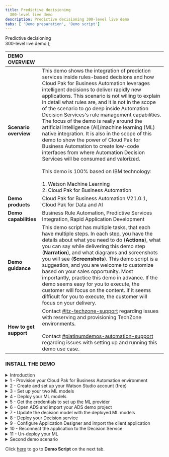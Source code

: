 ```yaml
---
title: Predictive decisioning
  300-level live demo
description: Predictive decisioning 300-level live demo
tabs: [ 'Demo preparation', 'Demo script']
---
```


  <span>
    Predictive decisioning <br/> 300-level live demo
  </span> );

<span id="top"></span>

| DEMO OVERVIEW | |
| :---         | :--- |
| **Scenario overview** | This demo shows the integration of prediction services inside rules-based decisions and how Cloud Pak for Business Automation leverages intelligent decisions to deliver rapidly new applications. This scenario is not willing to explain in detail what rules are, and it is not in the scope of the scenario to go deep inside Automation Decision Services's rule management capabilities. The focus of the demo is really around the artificial intelligence (AI)/machine learning (ML) native integration. It is also in the scope of this demo to show the power of Cloud Pak for Business Automation to create low-code interfaces from where Automation Decision Services will be consumed and valorized. <br/><br/> This demo is 100% based on IBM technology: <br/><br/>1. Watson Machine Learning <br/>2. Cloud Pak for Business Automation |
| **Demo products** | Cloud Pak for Business Automation V21.0.1, Cloud Pak for Data and AI |
| **Demo capabilities** | Business Rule Automation, Predictive Services Integration, Rapid Application Development |
| **Demo guidance** | This demo script has multiple tasks, that each have multiple steps. In each step, you have the details about what you need to do (**Actions**), what you can say while delivering this demo step (**Narration**), and what diagrams and screenshots you will see (**Screenshots**). This demo script is a suggestion, and you are welcome to customize based on your sales opportunity. Most importantly, practice this demo in advance. If the demo seems easy for you to execute, the customer will focus on the content. If it seems difficult for you to execute, the customer will focus on your delivery. |
| **How to get support** | Contact <a href="https://ibm-cloud.slack.com/archives/C0124J683GW" target="_blank" rel="noreferrer">#itz-techzone-support</a> regarding issues with reserving and provisioning TechZone environments. <br/><br/> Contact <a href="https://ibm-cloud.slack.com/archives/C0216F39ACU" target="_blank" rel="noreferrer">#platinumdemos-automation-support</a> regarding issues with setting up and running this demo use case. |

<span id="install-the-demo"></span>

### **INSTALL THE DEMO**

<details>

<summary>Introduction</summary>

<br/>

This demonstration uses three main components from two Cloud Paks: <br/><br/>

1. **IBM Watson Studio** - AutoAI form Cloud Pak for Data (AI part)
2. IBM Business Automation Studio / **Automation Decision Services (ADS)** in Cloud Pak for Business Automation (Business rules part)
3. IBM Business Automation Studio / **Application Designer** in Cloud Pak for Business Automation (Final application part)

<br/>

To install the demo, complete these steps in advance: <br/>
1. Create your **Cloud Pak for Data** account, and subscribe to **Watson Studio** and **Watson ML**. <br/>
2. Have an installation of **Cloud Pak for Business Automation** up and running, or provision a demo instance on ROKS.

### First demo installation process

<br/>

This guide explains how to install and connect the three required environments.

<br/>

<img src="https://raw.githubusercontent.com/ibm-garage-tsa/platinum-demos/master/src/pages/300-business-automation-predictive-decisioning/images/image615.png" width="800" />

<br/>

**[Go to top](#top)**

</details>

<details>

<summary>1 - Provision your Cloud Pak for Business Automation environment</summary>
<br/>

Install Cloud Pak for Business Automation 21.0.2, or provision a ROKS environment that will be available for two weeks at no charge. To book your ROKS instance, follow these steps: <br/><br/>

1. Log in to <a href="http://techzone.ibm.com" target="_blank" rel="noreferrer">IBM Technology Zone</a>.<br/><br/>

2. Click the **Activation Kits** tab.<br/><br/>

3. Click the **Cloud Pak for Business Automation activation Kit** tile.
<br/><img src="https://raw.githubusercontent.com/ibm-garage-tsa/platinum-demos/master/src/pages/300-business-automation-predictive-decisioning/images/image002.png" width="800" /><br/>

4. Click on the **Environments - Reserve here!** tab.
<br/><img src="https://raw.githubusercontent.com/ibm-garage-tsa/platinum-demos/master/src/pages/300-business-automation-predictive-decisioning/images/image616.png" width="800" /><br/>

5. Select the **Cloud Pak for Business Automation OpenShift Demo Environments** tile.
<br/><img src="https://raw.githubusercontent.com/ibm-garage-tsa/platinum-demos/master/src/pages/300-business-automation-predictive-decisioning/images/image003.png" width="800" /><br/>

6. Click the **Preinstalled OpenShift Environments** (1) tab and then the **Preinstalled CP4BA - V21.0.2IF003 on Red Hat OpenShift on IBM Cloud (ROKS)** (2) tile.
<br/><img src="https://raw.githubusercontent.com/ibm-garage-tsa/platinum-demos/master/src/pages/300-business-automation-predictive-decisioning/images/image004.png" width="800" /> <br/>

7. Select **Reserve now**.<br/><br/>

8. Enter the requested information and select a preferred location to host your instance.
<br/><img src="https://raw.githubusercontent.com/ibm-garage-tsa/platinum-demos/master/src/pages/300-business-automation-predictive-decisioning/images/image005.png" width="800" /><br/>

9. You will receive an email that confirms your instance is provisioning.<br/><br/>

10. You will receive a second email once your environment is provisioned. This email contains information, such as URLs, that allow you to connect to your instance.
<br/><img src="https://raw.githubusercontent.com/ibm-garage-tsa/platinum-demos/master/src/pages/300-business-automation-predictive-decisioning/images/image006.png" width="800" /><br/>
If you have issues connecting to your instance, please contact TechZone support or refer to the installation documentation <a href="https://github.ibm.com/jgoodhue/cp4ba-roks-install" target="_blank" rel="noreferrer">here</a>.<br/>

11. Once you receive this email, it will take an additional 6-8 hours for the system to fully install Cloud Pak for Business Automation. After the waiting period is over, click on your **Cluster URL** from the email you received.<br/><br/>

12. Ensure you are on the ITZ account.
<br/><img src="https://raw.githubusercontent.com/ibm-garage-tsa/platinum-demos/master/src/pages/300-business-automation-predictive-decisioning/images/image527.png" width="800" /> <br/>

13. Your cluster should display no **Alerts**.
<br/><img src="https://raw.githubusercontent.com/ibm-garage-tsa/platinum-demos/master/src/pages/300-business-automation-predictive-decisioning/images/image008.png" width="800" /> <br/>

14. Click on the **OpenShift web console** blue button on the top right corner of the screen.
<br/><img src="https://raw.githubusercontent.com/ibm-garage-tsa/platinum-demos/master/src/pages/300-business-automation-predictive-decisioning/images/image528.png" width="800" /><br/>

15. Expand **Workloads** (1) and click **Config Maps** (2).
<br/><img src="https://raw.githubusercontent.com/ibm-garage-tsa/platinum-demos/master/src/pages/300-business-automation-predictive-decisioning/images/image529.png" width="800" /> <br/>

16. Select the **dtecp4ba** project.
<br/><img src="https://raw.githubusercontent.com/ibm-garage-tsa/platinum-demos/master/src/pages/300-business-automation-predictive-decisioning/images/image530.png" width="800" /> <br/>

17. Type **access** in the search area.
<br/><img src="https://raw.githubusercontent.com/ibm-garage-tsa/platinum-demos/master/src/pages/300-business-automation-predictive-decisioning/images/image531.png" width="800" /> <br/>

**Note**: If your CP4BA went well (??) you should see the file called “icp4adeploy-cp4ba-accesss-info”. If not, please refer to the ROKS help or contact the TechZone support: techzone.help@ibm.com .<br/><br/>

18. Click the **icp4deploy-cp4ba-access-info** file.<br/><br/>

19. Scroll down to the **BAStudio** section.
<br/><img src="https://raw.githubusercontent.com/ibm-garage-tsa/platinum-demos/master/src/pages/300-business-automation-predictive-decisioning/images/image532.png" width="800" /><br/>

20. Bookmark your **environment URL** (1) and keep a copy of your username and password to log in CPABA (2).
<br/><img src="https://raw.githubusercontent.com/ibm-garage-tsa/platinum-demos/master/src/pages/300-business-automation-predictive-decisioning/images/image533.png" width="800" /><br/>

21. Scroll down to your **gitea-access-info** section and note your credentials that are necessary when setting up ADS.
<br/><img src="https://raw.githubusercontent.com/ibm-garage-tsa/platinum-demos/master/src/pages/300-business-automation-predictive-decisioning/images/image534.png" width="800" /><br/>

22. Connect to your gitea environment using the URL and credentials provided. Click through the privacy messages and click **Sign In**.
<br/><img src="https://raw.githubusercontent.com/ibm-garage-tsa/platinum-demos/master/src/pages/300-business-automation-predictive-decisioning/images/image535.png" width="800" /><br/>

23. Enter the same username and password (1) provided in the access file and click **Sign in** (2).
<br/><img src="https://raw.githubusercontent.com/ibm-garage-tsa/platinum-demos/master/src/pages/300-business-automation-predictive-decisioning/images/image536.png" width="800" /><br/>

24. Click **+** to create your git repository.
<br/><img src="https://raw.githubusercontent.com/ibm-garage-tsa/platinum-demos/master/src/pages/300-business-automation-predictive-decisioning/images/image537.png" width="800" /><br/>

25. Name the repository **“SkyTalk_customer_retention.”** (1) and click **Create repository** (2). **(No space in the name)?**
<br/><img src="https://raw.githubusercontent.com/ibm-garage-tsa/platinum-demos/master/src/pages/300-business-automation-predictive-decisioning/images/image538.png" width="800" /><br/>

26. Keep a copy of the repository URL required later for the ADS configuration.
<br/><img src="https://raw.githubusercontent.com/ibm-garage-tsa/platinum-demos/master/src/pages/300-business-automation-predictive-decisioning/images/image539.png" width="800" />
<br/>

**[Go to top](#top)**

</details>

<details>

<summary>2 - Create and set up your Watson Studio account (free)</summary>

<br/>

1. Go to <a href="http://cloud.ibm.com" target="_blank" rel="noreferrer">IBM Cloud</a>.<br/><br/>

2. Enter your **IBM ID**, or create a new one.<br/><br/>

3. Click **Create resource**, in the upper right hand corner.
<br/><img src="https://raw.githubusercontent.com/ibm-garage-tsa/platinum-demos/master/src/pages/300-business-automation-predictive-decisioning/images/image500.png" width="800" /><br/>

4. Type **Watson** (1) in the search field and then select **Watson Studio** (2).
<br/><img src="https://raw.githubusercontent.com/ibm-garage-tsa/platinum-demos/master/src/pages/300-business-automation-predictive-decisioning/images/image501.png" width="800" /><br/>

5. Select the **Lite** plan (1), a **location** (2), accept license agreements after reading them (3), and click **Create** (4).
<br/><img src="https://raw.githubusercontent.com/ibm-garage-tsa/platinum-demos/master/src/pages/300-business-automation-predictive-decisioning/images/image502.png" width="800" /><br/>

6. Return to the **IBM Cloud**.
<br/><img src="https://raw.githubusercontent.com/ibm-garage-tsa/platinum-demos/master/src/pages/300-business-automation-predictive-decisioning/images/image503.png" width="800" /><br/>

7. Click **Create Resource**.><br/><img src="https://raw.githubusercontent.com/ibm-garage-tsa/platinum-demos/master/src/pages/300-business-automation-predictive-decisioning/images/image500.png" width="800" /><br/>

8. Type “Machine”(1) and then select **Machine Learning** (2).
<br/><img src="https://raw.githubusercontent.com/ibm-garage-tsa/platinum-demos/master/src/pages/300-business-automation-predictive-decisioning/images/image504.png" width="800" /><br/>

9. Select the **Lite** plan (1), a **location** (2), accept license agreements after reading them (3), and click **Create** (4).
<br/><img src="https://raw.githubusercontent.com/ibm-garage-tsa/platinum-demos/master/src/pages/300-business-automation-predictive-decisioning/images/image505.png" width="800" /><br/>

10. Return to the **IBM Cloud**.
<br/><img src="https://raw.githubusercontent.com/ibm-garage-tsa/platinum-demos/master/src/pages/300-business-automation-predictive-decisioning/images/image506.png" width="800" /><br/>

11.	Click **Create Resource**.
<br/><img src="https://raw.githubusercontent.com/ibm-garage-tsa/platinum-demos/master/src/pages/300-business-automation-predictive-decisioning/images/image500.png" width="800" /><br/>

12. Type Object(1) and then select **Object Storage** (2).
<br/><img src="https://raw.githubusercontent.com/ibm-garage-tsa/platinum-demos/master/src/pages/300-business-automation-predictive-decisioning/images/image507.png" width="800" /><br/>

13. Select the **Lite** plan (1), and click **Create** (2).
<br/><img src="https://raw.githubusercontent.com/ibm-garage-tsa/platinum-demos/master/src/pages/300-business-automation-predictive-decisioning/images/image508.png" width="800" /><br/>

14. Click the top menu (1) and **Resource list** (2).
<br/><img src="https://raw.githubusercontent.com/ibm-garage-tsa/platinum-demos/master/src/pages/300-business-automation-predictive-decisioning/images/image509.png" width="800" /><br/>

15. You should see your three services. Click **Watson Studio-2D**.
<br/><img src="https://raw.githubusercontent.com/ibm-garage-tsa/platinum-demos/master/src/pages/300-business-automation-predictive-decisioning/images/image510.png" width="800" /><br/>

16. Click **Launch in IBM Cloud Pak for Data**.
<br/><img src="https://raw.githubusercontent.com/ibm-garage-tsa/platinum-demos/master/src/pages/300-business-automation-predictive-decisioning/images/image511.png" width="800" /><br/>

17. Create your deployment space by clicking on **New deployment space**.
<br/><img src="https://raw.githubusercontent.com/ibm-garage-tsa/platinum-demos/master/src/pages/300-business-automation-predictive-decisioning/images/image512.png" width="800" /><br/>

19. Name your production space "**SkyTalk production space**" (1). Select **Your object storage is net set**? (2). Select you machine learning service (3) and click **Create** (4).
<br/><img src="https://raw.githubusercontent.com/ibm-garage-tsa/platinum-demos/master/src/pages/300-business-automation-predictive-decisioning/images/image513.png" width="800" /><br/>

20.	Click **Close**.
<br/><img src="https://raw.githubusercontent.com/ibm-garage-tsa/platinum-demos/master/src/pages/300-business-automation-predictive-decisioning/images/image514.png" width="800" /><br/>

21. Click the **IBM Watson Studio top menu** to return to the home page.

<br/>

**[Go to top](#top)**

</details>

<details>

<summary>3 - Set up your two ML models</summary>
<br/>

At this stage, the Watson Studio environment is completely set up. The three services (Watson Studio, ML, and Storage) are ready, and the deployment environment is set up. Now let’s create the two prediction services using AutoAI in Watson Studio.
<br/>
Ensure the 2 data files have downloaded prior to starting this step.
<br/><br/><img src="https://raw.githubusercontent.com/ibm-garage-tsa/platinum-demos/master/src/pages/300-business-automation-predictive-decisioning/images/image035.png" width="800" />
(ADD LINKS)

1. Click **New Project** from the Watson Studio home page.
<br/><img src="https://raw.githubusercontent.com/ibm-garage-tsa/platinum-demos/master/src/pages/300-business-automation-predictive-decisioning/images/image540.png" width="800" /><br/>

2. Select **Create an empty project**.
<br/><img src="https://raw.githubusercontent.com/ibm-garage-tsa/platinum-demos/master/src/pages/300-business-automation-predictive-decisioning/images/image029.png" width="800" /> <br/>

3. Name your project **"SkyTalk customer retention"** (1) and click **Create**.
<br/><img src="https://raw.githubusercontent.com/ibm-garage-tsa/platinum-demos/master/src/pages/300-business-automation-predictive-decisioning/images/image516.png" width="800" /><br/>

4. Click **Add to project**.
<br/><img src="https://raw.githubusercontent.com/ibm-garage-tsa/platinum-demos/master/src/pages/300-business-automation-predictive-decisioning/images/image517.png" width="800" /> <br/>

5. Select **AutoAI experiment**.
<br/><img src="https://raw.githubusercontent.com/ibm-garage-tsa/platinum-demos/master/src/pages/300-business-automation-predictive-decisioning/images/image031.png" width="800" /> <br/>

6. Name your AutoAI experiment **SkyTalk churn prediction** (1) and click **Associate a Machine Learning service instance** (2).
<br/><img src="https://raw.githubusercontent.com/ibm-garage-tsa/platinum-demos/master/src/pages/300-business-automation-predictive-decisioning/images/image518.png" width="800" /><br/>

7. Select your service instance (1). Click **Associate Service** in the blue ribbon.
<br/><img src="https://raw.githubusercontent.com/ibm-garage-tsa/platinum-demos/master/src/pages/300-business-automation-predictive-decisioning/images/image003.png" width="800" /> <br/>

8. Click **Reload**.
<br/><img src="https://raw.githubusercontent.com/ibm-garage-tsa/platinum-demos/master/src/pages/300-business-automation-predictive-decisioning/images/image519.png" width="800" /> <br/>

9. You should be ready to click **Create**.
<br/><img src="https://raw.githubusercontent.com/ibm-garage-tsa/platinum-demos/master/src/pages/300-business-automation-predictive-decisioning/images/image520.png" width="800" /> <br/>

10. Click **Browse**.
<br/><img src="https://raw.githubusercontent.com/ibm-garage-tsa/platinum-demos/master/src/pages/300-business-automation-predictive-decisioning/images/image036.png" width="800" /> <br/>

11. Select the **SkyTalk customer loyalty data.csv** file.<br/><br/>

12. When prompted **"What do you want to predict?"**, select **Churn**.
<br/><img src="https://raw.githubusercontent.com/ibm-garage-tsa/platinum-demos/master/src/pages/300-business-automation-predictive-decisioning/images/image037.png" width="800" />
<br/><img src="https://raw.githubusercontent.com/ibm-garage-tsa/platinum-demos/master/src/pages/300-business-automation-predictive-decisioning/images/image038.png" width="800" /><br/>

13. Click **Run Experiment**.
<br/><img src="https://raw.githubusercontent.com/ibm-garage-tsa/platinum-demos/master/src/pages/300-business-automation-predictive-decisioning/images/image039.png" width="800" /> <br/>

14. Let the tool work (two minutes) until the eight pipelines are created.
<br/><img src="https://raw.githubusercontent.com/ibm-garage-tsa/platinum-demos/master/src/pages/300-business-automation-predictive-decisioning/images/image040.png" width="800" /> <br/>

15. Scroll down to access the pipeline list, and **Save as**Pipeline 1** as a model.
<br/><img src="https://raw.githubusercontent.com/ibm-garage-tsa/platinum-demos/master/src/pages/300-business-automation-predictive-decisioning/images/image041.png" width="800" /> <br/>

16. Select **Model**, and click **Create**.
<br/><br/><img src="https://raw.githubusercontent.com/ibm-garage-tsa/platinum-demos/master/src/pages/300-business-automation-predictive-decisioning/images/image042.png" width="800" /> <br/>

17. You should see a **Saved Model Successfully** message.
<br/><img src="https://raw.githubusercontent.com/ibm-garage-tsa/platinum-demos/master/src/pages/300-business-automation-predictive-decisioning/images/image043.png" width="800" /> <br/>

18. Return to the **SkyTalk customer retention** project.
<br/><img src="https://raw.githubusercontent.com/ibm-garage-tsa/platinum-demos/master/src/pages/300-business-automation-predictive-decisioning/images/image521.png" width="800" /> <br/>

19. Click on **New AutoAI experiment**.
<br/><img src="https://raw.githubusercontent.com/ibm-garage-tsa/platinum-demos/master/src/pages/300-business-automation-predictive-decisioning/images/image522.png" width="800" /><br/>

20. Repeat the operation to create a new AutoAI experiment from another data file. Repeat all the steps from bullet 9, and browse the **SkyTalk customer value data.csv** file (1). Name your experiment **SkyTalk lifetime value prediction** (2), and select **Lifetime value** as the column to predict.
<br/><img src="https://raw.githubusercontent.com/ibm-garage-tsa/platinum-demos/master/src/pages/300-business-automation-predictive-decisioning/images/image045.png" width="800" /> <br/>

21.	After creating the model (->step 20), return to the project view. Click **SkyTalk customer retention**.
<br/><img src="https://raw.githubusercontent.com/ibm-garage-tsa/platinum-demos/master/src/pages/300-business-automation-predictive-decisioning/images/image523.png" width="800" /><br/>

22. At this step, you should have your two models ready to be published in your deployment space.
<br/><img src="https://raw.githubusercontent.com/ibm-garage-tsa/platinum-demos/master/src/pages/300-business-automation-predictive-decisioning/images/image524.png" width="800" /> <br/>

23. Go over the first model, and click **Promote**.
<br/><img src="https://raw.githubusercontent.com/ibm-garage-tsa/platinum-demos/master/src/pages/300-business-automation-predictive-decisioning/images/image047.png" width="800" /> <br/>

24. Select your deployment space, and click **Promote**.
<br/><img src="https://raw.githubusercontent.com/ibm-garage-tsa/platinum-demos/master/src/pages/300-business-automation-predictive-decisioning/images/image048.png" width="800" /><br/>

25. Repeat the instructions from **(step 23)** with the second model.<br/><br/>

26. Return to the IBM Watson Studio home page, and click your deployment space.
<br/><img src="https://raw.githubusercontent.com/ibm-garage-tsa/platinum-demos/master/src/pages/300-business-automation-predictive-decisioning/images/image525.png" width="800" />
<br/><img src="https://raw.githubusercontent.com/ibm-garage-tsa/platinum-demos/master/src/pages/300-business-automation-predictive-decisioning/images/image049.png" width="800" /> <br/>

30. Go in the **Assets** tab.
<br/><img src="https://raw.githubusercontent.com/ibm-garage-tsa/platinum-demos/master/src/pages/300-business-automation-predictive-decisioning/images/image526.png" width="800" /> <br/>

31. Your two machine learning services are now ready to be deployed.

<br/>

**[Go to top](#top)**

</details>

<details>

<summary>4 - Deploy your ML models</summary>

<br/>

Your ML services will be accessible to other applications once deployed. <br/>
**NOTE:** Your free quota will be consumed as soon as the service is deployed. Don't forget to remove the deployments as soon as you are done with your demonstration. Follow the **Un-deploy your ML models** step to un-deploy the services and to stop the billing process.

<br/>

1. From your Watson Studio environment, go in your deployment space.
<br/><img src="https://raw.githubusercontent.com/ibm-garage-tsa/platinum-demos/master/src/pages/300-business-automation-predictive-decisioning/images/image599.png" width="800" /><br/>

2. Go to the **Asset** tab.
<br/><img src="https://raw.githubusercontent.com/ibm-garage-tsa/platinum-demos/master/src/pages/300-business-automation-predictive-decisioning/images/image600.png" width="800" /><br/>

3. Deploy the CHURN prediction by clicking the corresponding rocket icon that appears when you hover the RHS of the row.
<br/><img src="https://raw.githubusercontent.com/ibm-garage-tsa/platinum-demos/master/src/pages/300-business-automation-predictive-decisioning/images/image601.png" width="800" /> <br/>

4. Select **Online** (1) and name your deployment **Churn** (2). Then click **Create** (3).
<br/><img src="https://raw.githubusercontent.com/ibm-garage-tsa/platinum-demos/master/src/pages/300-business-automation-predictive-decisioning/images/image602.png" width="800" /> <br/>

5. Deploy the lifetime value prediction clicking on the corresponding rocket icon that appears when you hover the RHS of the row.
<br/><img src="https://raw.githubusercontent.com/ibm-garage-tsa/platinum-demos/master/src/pages/300-business-automation-predictive-decisioning/images/image603.png" width="800" /><br/>

6. Select "online" (1) and name your deployment "Lifetime value" (2) and click **Create** (3).
<br/><img src="https://raw.githubusercontent.com/ibm-garage-tsa/platinum-demos/master/src/pages/300-business-automation-predictive-decisioning/images/image604.png" width="800" /><br/>

7. Click the **Deployment** tab. Your two services should be deployed.
<br/><img src="https://raw.githubusercontent.com/ibm-garage-tsa/platinum-demos/master/src/pages/300-business-automation-predictive-decisioning/images/image056.png" width="800" /> <br/>

**NOTE:** You are now charged until you remove the deployments from that table by selecting **Delete** on the right hand side of the row. This is the un-deploy phase which you will have to perform after each demo.<br/>

**[Go to top](#top)**

</details>

<details>

<summary>5 - Get the credentials to set up the ML provider</summary>
<br/>

This section explains how to get the various elements needed to set up the machine learning provider in ADS.

1. Go in your deployment space / deployment tab (1) and click the **Churn** deployment.
<br/><img src="https://raw.githubusercontent.com/ibm-garage-tsa/platinum-demos/master/src/pages/300-business-automation-predictive-decisioning/images/image060.png" width="800" /> <br/>

2. Copy the **endpoint URL** path (the selection highlighted in blue) and keep it handy for the upcoming ML provider configuration.
<br/><img src="https://raw.githubusercontent.com/ibm-garage-tsa/platinum-demos/master/src/pages/300-business-automation-predictive-decisioning/images/image610.png" width="800" /> <br/>

3. Click **SkyTalk product space** in the breadcrumb menu.
<br/><img src="https://raw.githubusercontent.com/ibm-garage-tsa/platinum-demos/master/src/pages/300-business-automation-predictive-decisioning/images/image610bis.png" width="800" /><br/>

4. Go to the **Manage** tab.
<br/><img src="https://raw.githubusercontent.com/ibm-garage-tsa/platinum-demos/master/src/pages/300-business-automation-predictive-decisioning/images/image611.png" width="800" /><br/>

5. Copy the deployment **Space GUID** by clicking on the **Copy** icon. Keep it handy for the upcoming Machine Learning provider configuration.
<br/><img src="https://raw.githubusercontent.com/ibm-garage-tsa/platinum-demos/master/src/pages/300-business-automation-predictive-decisioning/images/image612.png" width="800" /> <br/>

6. Log out and return to your <a href="http://cloud.ibm.com" target="_blank" rel="noreferrer">IBM Cloud</a> environment (1) and make sure you are on the account used to set up Watson Studio (2).
<br/><img src="https://raw.githubusercontent.com/ibm-garage-tsa/platinum-demos/master/src/pages/300-business-automation-predictive-decisioning/images/image605.png" width="800" /> <br/>

7. Go in the **Manage** tab, and select **Access IAM**.
<br/><img src="https://raw.githubusercontent.com/ibm-garage-tsa/platinum-demos/master/src/pages/300-business-automation-predictive-decisioning/images/image606.png" width="800" /> <br/>

8. Click **API keys** (1) and then **Create an API key** (2).
<br/><img src="https://raw.githubusercontent.com/ibm-garage-tsa/platinum-demos/master/src/pages/300-business-automation-predictive-decisioning/images/image607.png" width="800" /> <br/>

10. Give a name to your key (1) and click **Create**.
<br/><img src="https://raw.githubusercontent.com/ibm-garage-tsa/platinum-demos/master/src/pages/300-business-automation-predictive-decisioning/images/image069.png" width="800" /><br/>

11. Download the API key file and keep it ready for the ML provider configuration.
<br/><img src="https://raw.githubusercontent.com/ibm-garage-tsa/platinum-demos/master/src/pages/300-business-automation-predictive-decisioning/images/image609.png" width="800" /><br/>

**[Go to top](#top)**

</details>

<details>

<summary>6 - Open ADS and import your ADS demo project </summary>

<br/>

In this step, you are going to import the rules project in ADS. Make sure you have uploaded the ADS project file called "SkyTalk-Customer-Retention_21.0.2_Vxx.twx".
LINK NEEDED
<br/>
1. Log in to your Cloud Pak for Business Automation instance. Use the URLs and credentials from **steps 1-25** in this documentation if you are using ROKS.
<br/><img src="https://raw.githubusercontent.com/ibm-garage-tsa/platinum-demos/master/src/pages/300-business-automation-predictive-decisioning/images/image540.png" width="800" /><br/>

2. Expand the top menu (1) and click the Business Automation menu (2).
<br/><img src="https://raw.githubusercontent.com/ibm-garage-tsa/platinum-demos/master/src/pages/300-business-automation-predictive-decisioning/images/image5401.png" width="800" /><br/>

3. Pass through the privacy warning messages by clicking "Advanced " and then "Proceed..." link<br/><br/>

4. Under **Dusiness automations**, click **Create / Decision automations**.
<br/><img src="https://raw.githubusercontent.com/ibm-garage-tsa/platinum-demos/master/src/pages/300-business-automation-predictive-decisioning/images/image542.png" width="800" /><br/>

5. Name your automation **"SkyTalk customer retention DS"** (1) and click **Create**. (2)
<br/><img src="https://raw.githubusercontent.com/ibm-garage-tsa/platinum-demos/master/src/pages/300-business-automation-predictive-decisioning/images/image543.png" width="800" /><br/>

6. Accept any privacy checks that may appear.
<br/><img src="https://raw.githubusercontent.com/ibm-garage-tsa/platinum-demos/master/src/pages/300-business-automation-predictive-decisioning/images/image074.png" width="800" /><br/>

7. Close any Guided tour views.<br/><br/>

8. Click the "Import" button.
<br/><img src="https://raw.githubusercontent.com/ibm-garage-tsa/platinum-demos/master/src/pages/300-business-automation-predictive-decisioning/images/image544.png" width="800" /><br/>

9. Select your **"SkyTalk-Customer-Rentention_21.0.1_VXX.zip"** file and click **Open**.
<br/><img src="https://raw.githubusercontent.com/ibm-garage-tsa/platinum-demos/master/src/pages/300-business-automation-predictive-decisioning/images/image545.png" width="800" /><br/>

10. Click "Import".
<br/><img src="https://raw.githubusercontent.com/ibm-garage-tsa/platinum-demos/master/src/pages/300-business-automation-predictive-decisioning/images/image546.png" width="800" /><br/>

11. Configure your ADS environment by clicking "..." and then **Settings** next to the project name.
<br/><img src="https://raw.githubusercontent.com/ibm-garage-tsa/platinum-demos/master/src/pages/300-business-automation-predictive-decisioning/images/image547.png" width="800" /><br/>

12. In the **Remote Git repositories** tab, copy the git repository URL from step 1-21 (1). Enter the git username and password you have in your ROKS access file (see step 1). (2) Click **Connect**. (3)
<br/><img src="https://raw.githubusercontent.com/ibm-garage-tsa/platinum-demos/master/src/pages/300-business-automation-predictive-decisioning/images/image548.png" width="800" /><br/>

13. Check to see if **your git status is **connected**.
<br/><img src="https://raw.githubusercontent.com/ibm-garage-tsa/platinum-demos/master/src/pages/300-business-automation-predictive-decisioning/images/image549.png" width="800" /><br/>

17. Make sure your two ML services are deployed on the IBM Watson studio side (refer to step ……).<br/><br/>

18.	Click the "Machine learning providers" tab to configure the machine learning provider.
<br/><img src="https://raw.githubusercontent.com/ibm-garage-tsa/platinum-demos/master/src/pages/300-business-automation-predictive-decisioning/images/image549bis.png" width="800" /><br/>

19. Click **New**.
<br/><img src="https://raw.githubusercontent.com/ibm-garage-tsa/platinum-demos/master/src/pages/300-business-automation-predictive-decisioning/images/image550.png" width="800" /><br/>

20. Name your ML **"SkyTalk ML provider"** (1).
Enter the API key (2), Space ID (3), and URL (4) that you got from step 5 (double check) and click **test connection. (step 5 = **Save** on graphic)
<br/><img src="https://raw.githubusercontent.com/ibm-garage-tsa/platinum-demos/master/src/pages/300-business-automation-predictive-decisioning/images/image551.png" width="800" /><br/>

21. Your ML provider should be up and running. Click **Save**.
<br/><img src="https://raw.githubusercontent.com/ibm-garage-tsa/platinum-demos/master/src/pages/300-business-automation-predictive-decisioning/images/image552.png" width="800" /><br/>

22. Click **SkyTalk customer retention DS in the breadcrumb**.
<br/><img src="https://raw.githubusercontent.com/ibm-garage-tsa/platinum-demos/master/src/pages/300-business-automation-predictive-decisioning/images/image553.png" width="800" /><br/>

**[Go to top](#top)**

</details>

<details>

<summary>7 - Update the decision model with the deployed ML models</summary>

<br/>

1. Click the **SkyTalk retention decision service** tile.
<br/><img src="https://raw.githubusercontent.com/ibm-garage-tsa/platinum-demos/master/src/pages/300-business-automation-predictive-decisioning/images/image554.png" width="800" /><br/>

2. Click the **Customer Churn** model.
<br/><img src="https://raw.githubusercontent.com/ibm-garage-tsa/platinum-demos/master/src/pages/300-business-automation-predictive-decisioning/images/image555.png" width="800" /><br/>

3. Click "Connect".
<br/><br/><img src="https://raw.githubusercontent.com/ibm-garage-tsa/platinum-demos/master/src/pages/300-business-automation-predictive-decisioning/images/image091.png" width="800" /><br/>

4. Select your ML provider.
<br/><img src="https://raw.githubusercontent.com/ibm-garage-tsa/platinum-demos/master/src/pages/300-business-automation-predictive-decisioning/images/image556.png" width="800" /><br/>

5. Expand the churn prediction model (1), select your churn deployment (2), and click **Next** (3).
<br/><img src="https://raw.githubusercontent.com/ibm-garage-tsa/platinum-demos/master/src/pages/300-business-automation-predictive-decisioning/images/image093.png" width="800" /><br/>

6. Click "Next".
<br/><img src="https://raw.githubusercontent.com/ibm-garage-tsa/platinum-demos/master/src/pages/300-business-automation-predictive-decisioning/images/image557.png" width="800" />
<br/>

7. Click **Run** to test the invocation.
<br/><img src="https://raw.githubusercontent.com/ibm-garage-tsa/platinum-demos/master/src/pages/300-business-automation-predictive-decisioning/images/image558.png" width="800" /><br/>

8. Click "Next".
<br/><img src="https://raw.githubusercontent.com/ibm-garage-tsa/platinum-demos/master/src/pages/300-business-automation-predictive-decisioning/images/image559.png" width="800" /><br/>

9. Click **Generate from test output**.
<br/><img src="https://raw.githubusercontent.com/ibm-garage-tsa/platinum-demos/master/src/pages/300-business-automation-predictive-decisioning/images/image560.png" width="800" /><br/>

10. Click "OK".
<br/><img src="https://raw.githubusercontent.com/ibm-garage-tsa/platinum-demos/master/src/pages/300-business-automation-predictive-decisioning/images/image561.png" width="800" /><br/>

11. Click "Apply".
<br/><img src="https://raw.githubusercontent.com/ibm-garage-tsa/platinum-demos/master/src/pages/300-business-automation-predictive-decisioning/images/image562.png" width="800" /><br/>

12. Return to the skytalk retention DS.
<br/><img src="https://raw.githubusercontent.com/ibm-garage-tsa/platinum-demos/master/src/pages/300-business-automation-predictive-decisioning/images/image563.png" width="800" /><br/>

13. Click **Customer lifetime value** and repeat operations 3 to 12, expending and selecting the **Customer lifetime value ML** model.
<br/><img src="https://raw.githubusercontent.com/ibm-garage-tsa/platinum-demos/master/src/pages/300-business-automation-predictive-decisioning/images/image564.png" width="800" /><br/>

14. When that is complete, click the **Retention Offer** model.
<br/><img src="https://raw.githubusercontent.com/ibm-garage-tsa/platinum-demos/master/src/pages/300-business-automation-predictive-decisioning/images/Image564bis.png" width="800" /><br/>

15. Select the **Run (3)** tab.
<br/><img src="https://raw.githubusercontent.com/ibm-garage-tsa/platinum-demos/master/src/pages/300-business-automation-predictive-decisioning/images/image565.png" width="800" /><br/>

17. Select the **High Value profile** test file (1) and click **Run** (2).
<br/><img src="https://raw.githubusercontent.com/ibm-garage-tsa/platinum-demos/master/src/pages/300-business-automation-predictive-decisioning/images/image566.png" width="800" /><br/>

18. You should see (?). Click run again if you get a timeout error the first time. Click **SkyTalk customer retention DS**.
<br/><img src="https://raw.githubusercontent.com/ibm-garage-tsa/platinum-demos/master/src/pages/300-business-automation-predictive-decisioning/images/image567.png" width="800" />
<br/>

**[Go to top](#top)**

</details>

<details>

<summary>8 - Deploy your Decision service</summary>

<br/>

1. Select the **Share changes** tab.
<br/><img src="https://raw.githubusercontent.com/ibm-garage-tsa/platinum-demos/master/src/pages/300-business-automation-predictive-decisioning/images/image568.png" width="800" /><br/>

2. Select all the changes (1) and click **Share** (2).
<br/><img src="https://raw.githubusercontent.com/ibm-garage-tsa/platinum-demos/master/src/pages/300-business-automation-predictive-decisioning/images/image569.png" width="800" /><br/>

3. Click **Share** to push your updates to your git repository.
<br/><img src="https://raw.githubusercontent.com/ibm-garage-tsa/platinum-demos/master/src/pages/300-business-automation-predictive-decisioning/images/image570.png" width="800" /><br/>

4. Go into the **View history** tab.
<br/><img src="https://raw.githubusercontent.com/ibm-garage-tsa/platinum-demos/master/src/pages/300-business-automation-predictive-decisioning/images/image571.png" width="800" /><br/>

5. Refresh the page and click **Version +** in your latest shared history.
<br/><img src="https://raw.githubusercontent.com/ibm-garage-tsa/platinum-demos/master/src/pages/300-business-automation-predictive-decisioning/images/image572.png" width="800" /><br/>

6. Enter version name **"V1"** (1) and click **Create** (2).
<br/><img src="https://raw.githubusercontent.com/ibm-garage-tsa/platinum-demos/master/src/pages/300-business-automation-predictive-decisioning/images/image573.png" width="800" /><br/>

7. Click the **Deploy** tab.
<br/><img src="https://raw.githubusercontent.com/ibm-garage-tsa/platinum-demos/master/src/pages/300-business-automation-predictive-decisioning/images/image574.png" width="800" /><br/>

8. Expand your latest version (V1) (1) and click **Deploy** (2) in the SkyTalk retention DS row.
<br/><img src="https://raw.githubusercontent.com/ibm-garage-tsa/platinum-demos/master/src/pages/300-business-automation-predictive-decisioning/images/image575.png" width="800" /><br/>

9. Click **Deploy** to confirm.
<br/><img src="https://raw.githubusercontent.com/ibm-garage-tsa/platinum-demos/master/src/pages/300-business-automation-predictive-decisioning/images/image576.png" width="800" /><br/>

10. Once the deployment is finished, select the **Business Automation** tab.
<br/><img src="https://raw.githubusercontent.com/ibm-garage-tsa/platinum-demos/master/src/pages/300-business-automation-predictive-decisioning/images/image577.png" width="800" /><br/>

11. You should see your latest deployed service. Click **Publish**.
<br/><img src="https://raw.githubusercontent.com/ibm-garage-tsa/platinum-demos/master/src/pages/300-business-automation-predictive-decisioning/images/image578.png" width="800" /><br/>

12. In the **Publish automation services** window, click **Publish**.
<br/><img src="https://raw.githubusercontent.com/ibm-garage-tsa/platinum-demos/master/src/pages/300-business-automation-predictive-decisioning/images/image579.png" width="800" /><br/>

13. Confirm the service appears as "Published".
<br/><img src="https://raw.githubusercontent.com/ibm-garage-tsa/platinum-demos/master/src/pages/300-business-automation-predictive-decisioning/images/image580.png" width="800" />
<br/>

**[Go to top](#top)**

</details>

<details>

<summary>9 - Configure Application Designer and import the client application</summary>

<br/>

For this step, make sure you have downloaded the **SkyTalk_call_center_application_21.0.2_Vxx.twx** archive file.
<br/><br/><img src="https://raw.githubusercontent.com/ibm-garage-tsa/platinum-demos/master/src/pages/300-business-automation-predictive-decisioning/images/image129.png" width="800" /><br/>

1. Open the top menu (1), go into **Design** (2), and click **Business applications** (3).
<br/><img src="https://raw.githubusercontent.com/ibm-garage-tsa/platinum-demos/master/src/pages/300-business-automation-predictive-decisioning/images/image581.png" width="800" /><br/>

2. Click **Import**.
<br/><img src="https://raw.githubusercontent.com/ibm-garage-tsa/platinum-demos/master/src/pages/300-business-automation-predictive-decisioning/images/image582.png" width="800" /><br/>

3. Click **Browse**.<br/><br/>

4. Select the **SkyTalk_call_center_application_21.0.2_Vxx.twx** file and click **Open**.
<br/><img src="https://raw.githubusercontent.com/ibm-garage-tsa/platinum-demos/master/src/pages/300-business-automation-predictive-decisioning/images/image583.png" width="800" /><br/>

5. Click **OK**.
<br/><img src="https://raw.githubusercontent.com/ibm-garage-tsa/platinum-demos/master/src/pages/300-business-automation-predictive-decisioning/images/image584.png" width="800" /><br/>

6. After the import, hover over the **SkyTalk call center Application** tile and click **Open**.
<br/><img src="https://raw.githubusercontent.com/ibm-garage-tsa/platinum-demos/master/src/pages/300-business-automation-predictive-decisioning/images/image585.png" width="800" /><br/>

7. Click the **gear icon** in the upper right hand side.
<br/><img src="https://raw.githubusercontent.com/ibm-garage-tsa/platinum-demos/master/src/pages/300-business-automation-predictive-decisioning/images/image587.png" width="800" /><br/>

8. Select the **Advanced** view mode (1) and click **save** (2).
<br/><img src="https://raw.githubusercontent.com/ibm-garage-tsa/platinum-demos/master/src/pages/300-business-automation-predictive-decisioning/images/image588.png" width="800" /><br/>

9. Refresh the page and make sure you have access to the **Advanced** menus.
<br/><img src="https://raw.githubusercontent.com/ibm-garage-tsa/platinum-demos/master/src/pages/300-business-automation-predictive-decisioning/images/image589.png" width="800" />
<br/>

**[Go to top](#top)**

</details>

<details>

<summary>10 - Reconnect the application to the Decision Service</summary>

<br/>

This step may have to be repeated after you deploy a new version of your decision service. Make sure that only the latest deployed DS is published. IT may prevent from having "Data renaming issues" when re importing the new service.
<br/>
1. Click the **Diagram** tab.
<br/><img src="https://raw.githubusercontent.com/ibm-garage-tsa/platinum-demos/master/src/pages/300-business-automation-predictive-decisioning/images/image590.png" width="800" /><br/>

2. Click the **SkyTalk_rentention_ds** node (1), then click the **Implementation** tab (2).
<br/><img src="https://raw.githubusercontent.com/ibm-garage-tsa/platinum-demos/master/src/pages/300-business-automation-predictive-decisioning/images/image591.png" width="800" /><br/>

3. Click **New...**
<br/><img src="https://raw.githubusercontent.com/ibm-garage-tsa/platinum-demos/master/src/pages/300-business-automation-predictive-decisioning/images/image140.png" width="800" /><br/>

4. Select **skytalk_retention_ds**.
<br/><img src="https://raw.githubusercontent.com/ibm-garage-tsa/platinum-demos/master/src/pages/300-business-automation-predictive-decisioning/images/image592.png" width="800" /><br/>

5. Click **Add (1)**.
<br/><img src="https://raw.githubusercontent.com/ibm-garage-tsa/platinum-demos/master/src/pages/300-business-automation-predictive-decisioning/images/image5142.png" width="800" /><br/>

6. Close the view that just appeared by clicking **(X)**.
<br/><img src="https://raw.githubusercontent.com/ibm-garage-tsa/platinum-demos/master/src/pages/300-business-automation-predictive-decisioning/images/image593.png" width="800" /><br/>

7. Make sure operation is set to **retentionOffer**  (1) and click **Data Mapping** (2).
<br/><img src="https://raw.githubusercontent.com/ibm-garage-tsa/platinum-demos/master/src/pages/300-business-automation-predictive-decisioning/images/image594.png" width="800" /><br/>

8. Make sure you have no errors in the data mapping section, then click **Preview** to test the application.
<br/><img src="https://raw.githubusercontent.com/ibm-garage-tsa/platinum-demos/master/src/pages/300-business-automation-predictive-decisioning/images/image595.png" width="800" /><br/>

9. Pass the security checks and enlarge the panel to see the entire view.<br/><br/>

10. Enter **"Sarah Miller"** (1) and click **Search** (2).
<br/><img src="https://raw.githubusercontent.com/ibm-garage-tsa/platinum-demos/master/src/pages/300-business-automation-predictive-decisioning/images/image596.png" width="800" /><br/>

11. Click **Get offer**.
<br/><img src="https://raw.githubusercontent.com/ibm-garage-tsa/platinum-demos/master/src/pages/300-business-automation-predictive-decisioning/images/image597.png" width="800" /><br/>

12. You should see the offer.
<br/><img src="https://raw.githubusercontent.com/ibm-garage-tsa/platinum-demos/master/src/pages/300-business-automation-predictive-decisioning/images/image598.png" width="800" />
<br/>
You are ready to demo.

<br/>

**[Go to top](#top)**

</details>

<details>

<summary>11 - Un-deploy your ML</summary>

<br/>

At the end of your demonstration, complete these steps:
<br/>
1. Go in the **SkyTalk production space** and un-deploy your two ML services from your deployment space.
<br/><img src="https://raw.githubusercontent.com/ibm-garage-tsa/platinum-demos/master/src/pages/300-business-automation-predictive-decisioning/images/image613.png" width="800" /><br/>

2. Click on the **Deployments** tab (1) and click  **Delete** in the right hand side menu (2).
<br/><img src="https://raw.githubusercontent.com/ibm-garage-tsa/platinum-demos/master/src/pages/300-business-automation-predictive-decisioning/images/image614.png" width="800" /><br/>

3. Confirm the deletion, and then delete the second deployment in the same way. This will stop the billing system and your quota will not be consumed. <br/><br/>

4. Remove the **churn prediction** you created in the **Retention offer** decision in the **SkyTalk  Initial retention**.<br/><br/>

5. Remove the **Churn Predictive** model you created in the **SkyTalk customer retention DS** decision service.
<br/>

**[Go to top](#top)**

</details>

<details>

<summary>Second demo scenario</summary>

<br/>

If you have un-deployed your ML models after the previous demonstration, you will have to perform some operations to reset the demo as shown on the process map at the top of this document.
<br/>
1. Re-deploy your two ML models in Watson studio by repeating **Step 4** operations. From that step your Watson Studio free quota will be consumed.<br/><br/>
2. Re-configure your two models in ADS. Repeat **Step 7 operations**. <br/><br/>
3. Deploy a new version of your decision service. Repeat **Step 8 operations**. <br/><br/>
4. Reconnect your decision service in app designer. Repeat **Step 10 operations**. <br/><br/>

<br/>

**[Go to top](#top)**

</details>


Click [here](/300-business-automation-predictive-decisioning/demo-script) to go to **Demo Script** on the next tab.
